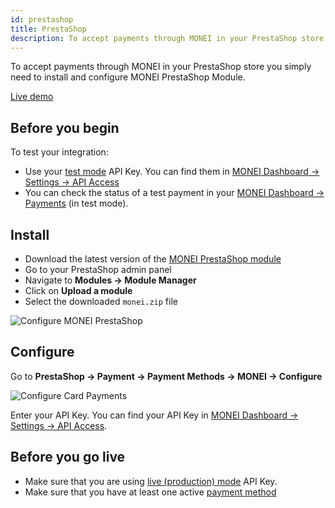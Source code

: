 ```yaml
---
id: prestashop
title: PrestaShop
description: To accept payments through MONEI in your PrestaShop store you simply need to install and configure MONEI PrestaShop Module.
---
```


To accept payments through MONEI in your PrestaShop store you simply need to install and configure MONEI PrestaShop Module.

<a href="https://prestashop-demo.monei.com/" target="_blank" className="button button--primary">
  Live demo
</a>

## Before you begin

To test your integration:

- Use your [test mode](testing.md) API Key. You can find them in [MONEI Dashboard → Settings → API Access](https://dashboard.monei.com/settings/api)
- You can check the status of a test payment in your [MONEI Dashboard → Payments](https://dashboard.monei.com/payments) (in test mode).

## Install

- Download the latest version of the [MONEI PrestaShop module](https://github.com/MONEI/MONEI-PrestaShop/releases/latest/download/monei.zip)
- Go to your PrestaShop admin panel
- Navigate to **Modules → Module Manager**
- Click on **Upload a module**
- Select the downloaded `monei.zip` file

![Configure MONEI PrestaShop](/img/configure-prestashop-0.png)

## Configure

Go to **PrestaShop → Payment → Payment Methods → MONEI → Configure**

![Configure Card Payments](/img/configure-prestashop-1.png)

Enter your API Key. You can find your API Key in [MONEI Dashboard → Settings → API Access](https://dashboard.monei.com/settings/api).

## Before you go live

- Make sure that you are using [live (production) mode](testing.md) API Key.
- Make sure that you have at least one active [payment method](https://dashboard.monei.com/settings/payment-methods)
